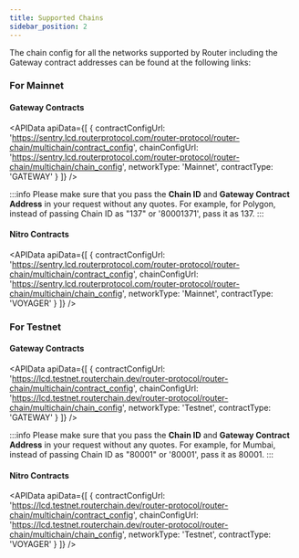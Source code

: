 ```yaml
---
title: Supported Chains
sidebar_position: 2
---
```



The chain config for all the networks supported by Router including the Gateway contract addresses can be found at the following links:

### For Mainnet

#### Gateway Contracts
<APIData
  apiData={[
    { contractConfigUrl: 'https://sentry.lcd.routerprotocol.com/router-protocol/router-chain/multichain/contract_config', 
    chainConfigUrl: 'https://sentry.lcd.routerprotocol.com/router-protocol/router-chain/multichain/chain_config', 
    networkType: 'Mainnet', contractType: 'GATEWAY' }
  ]}
/>

<div style={{ marginBottom: '50px' }}></div>

:::info
Please make sure that you pass the **Chain ID** and **Gateway Contract Address** in your request without any quotes. For example, for Polygon, instead of passing Chain ID as "137" or '80001371', pass it as 137.
:::

#### Nitro Contracts
<APIData
  apiData={[
    { contractConfigUrl: 'https://sentry.lcd.routerprotocol.com/router-protocol/router-chain/multichain/contract_config', 
    chainConfigUrl: 'https://sentry.lcd.routerprotocol.com/router-protocol/router-chain/multichain/chain_config', 
    networkType: 'Mainnet', contractType: 'VOYAGER' }
  ]}
/>

<div style={{ marginBottom: '50px' }}></div>


### For Testnet

#### Gateway Contracts
<APIData
  apiData={[
    { contractConfigUrl: 'https://lcd.testnet.routerchain.dev/router-protocol/router-chain/multichain/contract_config', 
    chainConfigUrl: 'https://lcd.testnet.routerchain.dev/router-protocol/router-chain/multichain/chain_config', 
    networkType: 'Testnet', contractType: 'GATEWAY' }
  ]}
/>

<div style={{ marginBottom: '50px' }}></div>

:::info
Please make sure that you pass the **Chain ID** and **Gateway Contract Address** in your request without any quotes. For example, for Mumbai, instead of passing Chain ID as "80001" or '80001', pass it as 80001.
:::

#### Nitro Contracts
<APIData
  apiData={[
    { contractConfigUrl: 'https://lcd.testnet.routerchain.dev/router-protocol/router-chain/multichain/contract_config', 
    chainConfigUrl: 'https://lcd.testnet.routerchain.dev/router-protocol/router-chain/multichain/chain_config', 
    networkType: 'Testnet', contractType: 'VOYAGER' }
  ]}
/>

<div style={{ marginBottom: '50px' }}></div>